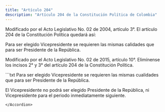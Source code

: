 ```yaml
---
title: "Artículo 204"
description: "Artículo 204 de la Constitución Política de Colombia"
---
```

<Warning>Modificado por el Acto Legislativo No. 02 de 2004, artículo 3°. El artículo 204 de la Constitución Política quedará así: </Warning>

Para ser elegido Vicepresidente se requieren las mismas calidades que para ser Presidente de la República.

<Warning>Modificado por el Acto Legislativo No. 02 de 2015, artículo 10°. Elimínense los incisos 2° y 3° del artículo 204 de la Constitución Política. </Warning>

<Accordion title="Artículo original antes de la modificación:">
```txt
Para ser elegido Vicepresidente se requieren las mismas cualidades que para ser 
Presidente de la República.

El Vicepresidente no podrá ser elegido Presidente de la República, ni
Vicepresidente para el periodo inmediatamente siguiente.
```
</Accordion>